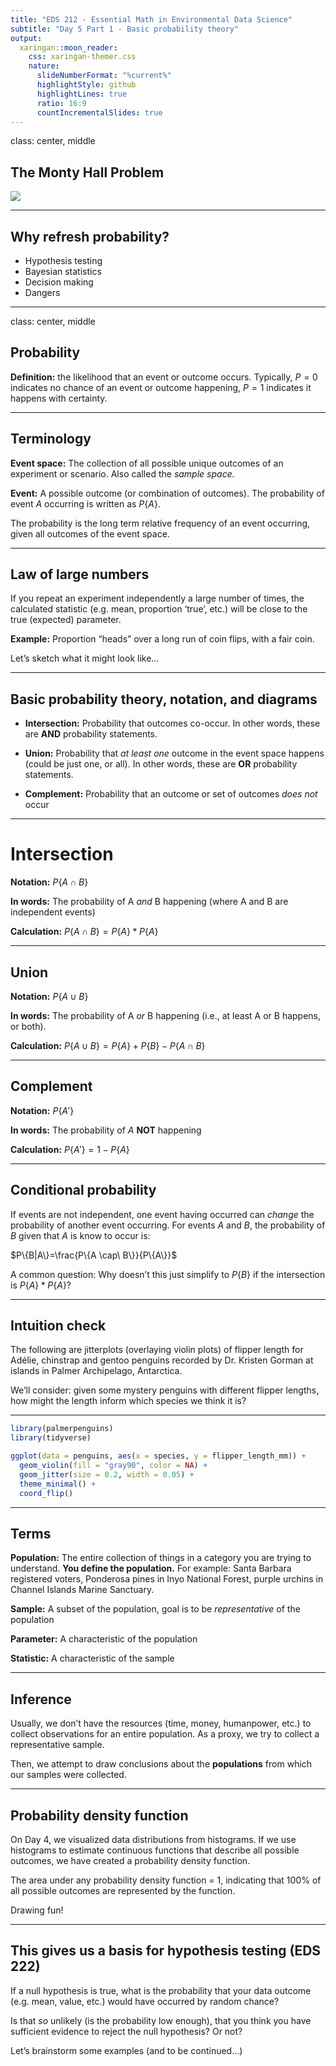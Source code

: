 ```yaml
---
title: "EDS 212 - Essential Math in Environmental Data Science"
subtitle: "Day 5 Part 1 - Basic probability theory"  
output:
  xaringan::moon_reader:
    css: xaringan-themer.css
    nature:
      slideNumberFormat: "%current%"
      highlightStyle: github
      highlightLines: true
      ratio: 16:9
      countIncrementalSlides: true
---
```


class: center, middle

## The Monty Hall Problem
![](slide_images/monty_hall.jpg)

---

## Why refresh probability?

- Hypothesis testing
- Bayesian statistics
- Decision making
- Dangers 

---

class: center, middle

## Probability

**Definition:** the likelihood that an event or outcome occurs. Typically, $P = 0$ indicates no chance of an event or outcome happening, $P=1$ indicates it happens with certainty.

---

## Terminology

**Event space:** The collection of all possible unique outcomes of an experiment or scenario. Also called the *sample space.*

**Event:** A possible outcome (or combination of outcomes). The probability of event $A$ occurring is written as $P\{ A \}$.

The probability is the long term relative frequency of an event occurring, given all outcomes of the event space.

---

## Law of large numbers

If you repeat an experiment independently a large number of times, the calculated statistic (e.g. mean, proportion 'true', etc.) will be close to the true (expected) parameter. 

**Example:** Proportion "heads" over a long run of coin flips, with a fair coin. 

Let's sketch what it might look like...

---

## Basic probability theory, notation, and diagrams

- **Intersection:** Probability that outcomes co-occur. In other words, these are **AND** probability statements.

- **Union:** Probability that *at least one* outcome in the event space happens (could be just one, or all). In other words, these are **OR** probability statements. 

- **Complement:**  Probability that an outcome or set of outcomes *does not* occur

---

# Intersection

**Notation:** $P\{A\cap B\}$

**In words:** The probability of A *and* B happening (where A and B are independent events)

**Calculation:** $P\{A\cap B\} = P\{A\}*P\{A\}$

---

## Union

**Notation:** $P\{A\cup B\}$

**In words:** The probability of A *or* B happening (i.e., at least A or B happens, or both).

**Calculation:** $P\{A\cup B\}=P\{A\}+P\{B\}-P\{A\cap B\}$

---

## Complement

**Notation:** $P\{A'\}$

**In words:** The probability of $A$ **NOT** happening

**Calculation:** $P\{A'\}=1-P\{A\}$

---

## Conditional probability

If events are not independent, one event having occurred can *change* the probability of another event occurring. For events $A$ and $B$, the probability of $B$ given that $A$ is know to occur is: 

$P\{B|A\}=\frac{P\{A \cap\ B\}}{P\{A\}}$

A common question: Why doesn't this just simplify to $P\{B\}$ if the intersection is $P\{A\}*P\{A\}$?


---


## Intuition check 

The following are jitterplots (overlaying violin plots) of flipper length for Adélie, chinstrap and gentoo penguins recorded by Dr. Kristen Gorman at islands in Palmer Archipelago, Antarctica. 

We'll consider: given some mystery penguins with different flipper lengths, how might the length inform which species we think it is? 

---

```r
library(palmerpenguins)
library(tidyverse)

ggplot(data = penguins, aes(x = species, y = flipper_length_mm)) +
  geom_violin(fill = "gray90", color = NA) +
  geom_jitter(size = 0.2, width = 0.05) +
  theme_minimal() +
  coord_flip()
```

---

## Terms

**Population:** The entire collection of things in a category you are trying to understand. **You define the population.** For example: Santa Barbara registered voters, Ponderosa pines in Inyo National Forest, purple urchins in Channel Islands Marine Sanctuary. 

**Sample:** A subset of the population, goal is to be *representative* of the population

**Parameter:** A characteristic of the population

**Statistic:** A characteristic of the sample

---

## Inference

Usually, we don't have the resources (time, money, humanpower, etc.) to collect observations for an entire population. As a proxy, we try to collect a representative sample. 

Then, we attempt to draw conclusions about the **populations** from which our samples were collected.

---

## Probability density function

On Day 4, we visualized data distributions from histograms. If we use histograms to estimate continuous functions that describe all possible outcomes, we have created a probability density function.

The area under any probability density function = 1, indicating that 100% of all possible outcomes are represented by the function. 

Drawing fun! 

---

## This gives us a basis for hypothesis testing (EDS 222)

If a null hypothesis is true, what is the probability that your data outcome (e.g. mean, value, etc.) would have occurred by random chance? 

Is that *so* unlikely (is the probability low enough), that you think you have sufficient evidence to reject the null hypothesis? Or not? 

Let's brainstorm some examples (and to be continued...)



